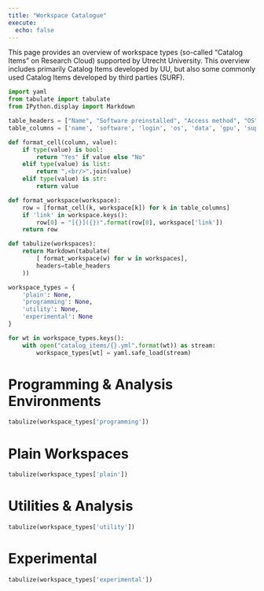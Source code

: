 ```yaml
---
title: "Workspace Catalogue"
execute:
  echo: false
---
```


This page provides an overview of workspace types (so-called "Catalog Items" on Research Cloud) supported by Utrecht University. This overview includes primarily Catalog Items developed by UU, but also some commonly used Catalog Items developed by third parties (SURF).

```python
import yaml
from tabulate import tabulate
from IPython.display import Markdown

table_headers = ["Name", "Software preinstalled", "Access method", "OS", "Data management", "GPU available", "Owner"]
table_columns = ['name', 'software', 'login', 'os', 'data', 'gpu', 'support']

def format_cell(column, value):
    if type(value) is bool:
        return "Yes" if value else "No"
    elif type(value) is list:
        return ",<br/>".join(value)
    elif type(value) is str:
        return value

def format_workspace(workspace):
    row = [format_cell(k, workspace[k]) for k in table_columns]
    if 'link' in workspace.keys():
        row[0] = "[{}]({})".format(row[0], workspace['link'])
    return row

def tabulize(workspaces):
    return Markdown(tabulate(
        [ format_workspace(w) for w in workspaces], 
        headers=table_headers
    ))

workspace_types = {
    'plain': None,
    'programming': None,
    'utility': None,
    'experimental': None
}

for wt in workspace_types.keys():
    with open("catalog_items/{}.yml".format(wt)) as stream:
        workspace_types[wt] = yaml.safe_load(stream)
```

# Programming & Analysis Environments

```python
tabulize(workspace_types['programming'])
```

# Plain Workspaces

```python
tabulize(workspace_types['plain'])
```

# Utilities & Analysis

```python
tabulize(workspace_types['utility'])
```

# Experimental

```python
tabulize(workspace_types['experimental'])
```